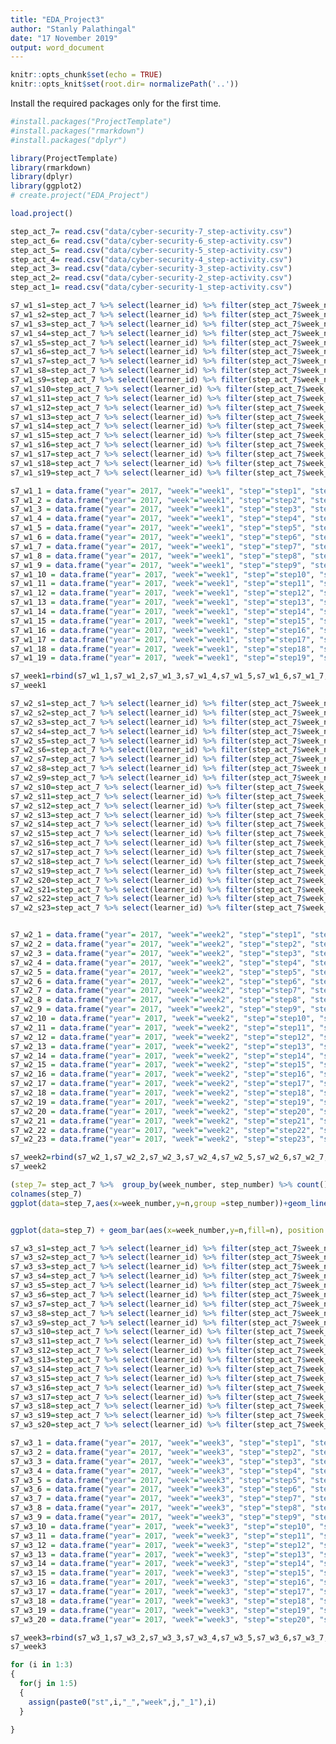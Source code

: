 ---
title: "EDA_Project3"
author: "Stanly Palathingal"
date: "17 November 2019"
output: word_document
---

```{r setup, include=FALSE}
knitr::opts_chunk$set(echo = TRUE)
knitr::opts_knit$set(root.dir= normalizePath('..'))
```

Install the required packages only for the first time.
```{r Installation of packages, message=FALSE}
#install.packages("ProjectTemplate")
#install.packages("rmarkdown")
#install.packages("dplyr")
```

```{r Load library and create the project, message=FALSE}
library(ProjectTemplate)
library(rmarkdown)
library(dplyr)
library(ggplot2)
# create.project("EDA_Project")
```

```{r Setting of working directory and load project}
load.project()
```


```{r loading the step activity data set}
step_act_7= read.csv("data/cyber-security-7_step-activity.csv")
step_act_6= read.csv("data/cyber-security-6_step-activity.csv")
step_act_5= read.csv("data/cyber-security-5_step-activity.csv")
step_act_4= read.csv("data/cyber-security-4_step-activity.csv")
step_act_3= read.csv("data/cyber-security-3_step-activity.csv")
step_act_2= read.csv("data/cyber-security-2_step-activity.csv")
step_act_1= read.csv("data/cyber-security-1_step-activity.csv")
```

```{r extracting the data year 7 week 1}
s7_w1_s1=step_act_7 %>% select(learner_id) %>% filter(step_act_7$week_number==1 & step_act_7$step_number==1)
s7_w1_s2=step_act_7 %>% select(learner_id) %>% filter(step_act_7$week_number==1 & step_act_7$step_number==2)
s7_w1_s3=step_act_7 %>% select(learner_id) %>% filter(step_act_7$week_number==1 & step_act_7$step_number==3)
s7_w1_s4=step_act_7 %>% select(learner_id) %>% filter(step_act_7$week_number==1 & step_act_7$step_number==4)
s7_w1_s5=step_act_7 %>% select(learner_id) %>% filter(step_act_7$week_number==1 & step_act_7$step_number==5)
s7_w1_s6=step_act_7 %>% select(learner_id) %>% filter(step_act_7$week_number==1 & step_act_7$step_number==6)
s7_w1_s7=step_act_7 %>% select(learner_id) %>% filter(step_act_7$week_number==1 & step_act_7$step_number==7)
s7_w1_s8=step_act_7 %>% select(learner_id) %>% filter(step_act_7$week_number==1 & step_act_7$step_number==8)
s7_w1_s9=step_act_7 %>% select(learner_id) %>% filter(step_act_7$week_number==1 & step_act_7$step_number==9)
s7_w1_s10=step_act_7 %>% select(learner_id) %>% filter(step_act_7$week_number==1 & step_act_7$step_number==10)
s7_w1_s11=step_act_7 %>% select(learner_id) %>% filter(step_act_7$week_number==1 & step_act_7$step_number==11)
s7_w1_s12=step_act_7 %>% select(learner_id) %>% filter(step_act_7$week_number==1 & step_act_7$step_number==12)
s7_w1_s13=step_act_7 %>% select(learner_id) %>% filter(step_act_7$week_number==1 & step_act_7$step_number==13)
s7_w1_s14=step_act_7 %>% select(learner_id) %>% filter(step_act_7$week_number==1 & step_act_7$step_number==14)
s7_w1_s15=step_act_7 %>% select(learner_id) %>% filter(step_act_7$week_number==1 & step_act_7$step_number==15)
s7_w1_s16=step_act_7 %>% select(learner_id) %>% filter(step_act_7$week_number==1 & step_act_7$step_number==16)
s7_w1_s17=step_act_7 %>% select(learner_id) %>% filter(step_act_7$week_number==1 & step_act_7$step_number==17)
s7_w1_s18=step_act_7 %>% select(learner_id) %>% filter(step_act_7$week_number==1 & step_act_7$step_number==18)
s7_w1_s19=step_act_7 %>% select(learner_id) %>% filter(step_act_7$week_number==1 & step_act_7$step_number==19)

s7_w1_1 = data.frame("year"= 2017, "week"="week1", "step"="step1", "step_n"= length(unique(s7_w1_s1$learner_id)))
s7_w1_2 = data.frame("year"= 2017, "week"="week1", "step"="step2", "step_n"= length(unique(s7_w1_s2$learner_id)))
s7_w1_3 = data.frame("year"= 2017, "week"="week1", "step"="step3", "step_n"= length(unique(s7_w1_s3$learner_id)))
s7_w1_4 = data.frame("year"= 2017, "week"="week1", "step"="step4", "step_n"= length(unique(s7_w1_s4$learner_id)))
s7_w1_5 = data.frame("year"= 2017, "week"="week1", "step"="step5", "step_n"= length(unique(s7_w1_s5$learner_id)))
s7_w1_6 = data.frame("year"= 2017, "week"="week1", "step"="step6", "step_n"= length(unique(s7_w1_s6$learner_id)))
s7_w1_7 = data.frame("year"= 2017, "week"="week1", "step"="step7", "step_n"= length(unique(s7_w1_s7$learner_id)))
s7_w1_8 = data.frame("year"= 2017, "week"="week1", "step"="step8", "step_n"= length(unique(s7_w1_s8$learner_id)))
s7_w1_9 = data.frame("year"= 2017, "week"="week1", "step"="step9", "step_n"= length(unique(s7_w1_s9$learner_id)))
s7_w1_10 = data.frame("year"= 2017, "week"="week1", "step"="step10", "step_n"= length(unique(s7_w1_s10$learner_id)))
s7_w1_11 = data.frame("year"= 2017, "week"="week1", "step"="step11", "step_n"= length(unique(s7_w1_s11$learner_id)))
s7_w1_12 = data.frame("year"= 2017, "week"="week1", "step"="step12", "step_n"= length(unique(s7_w1_s12$learner_id)))
s7_w1_13 = data.frame("year"= 2017, "week"="week1", "step"="step13", "step_n"= length(unique(s7_w1_s13$learner_id)))
s7_w1_14 = data.frame("year"= 2017, "week"="week1", "step"="step14", "step_n"= length(unique(s7_w1_s14$learner_id)))
s7_w1_15 = data.frame("year"= 2017, "week"="week1", "step"="step15", "step_n"= length(unique(s7_w1_s15$learner_id)))
s7_w1_16 = data.frame("year"= 2017, "week"="week1", "step"="step16", "step_n"= length(unique(s7_w1_s16$learner_id)))
s7_w1_17 = data.frame("year"= 2017, "week"="week1", "step"="step17", "step_n"= length(unique(s7_w1_s17$learner_id)))
s7_w1_18 = data.frame("year"= 2017, "week"="week1", "step"="step18", "step_n"= length(unique(s7_w1_s18$learner_id)))
s7_w1_19 = data.frame("year"= 2017, "week"="week1", "step"="step19", "step_n"= length(unique(s7_w1_s19$learner_id)))

s7_week1=rbind(s7_w1_1,s7_w1_2,s7_w1_3,s7_w1_4,s7_w1_5,s7_w1_6,s7_w1_7,s7_w1_8,s7_w1_9,s7_w1_10,s7_w1_11,s7_w1_12,s7_w1_13,s7_w1_14,s7_w1_15,s7_w1_16,s7_w1_17,s7_w1_18,s7_w1_19)
s7_week1


```
```{r}
s7_w2_s1=step_act_7 %>% select(learner_id) %>% filter(step_act_7$week_number==2 & step_act_7$step_number==1)
s7_w2_s2=step_act_7 %>% select(learner_id) %>% filter(step_act_7$week_number==2 & step_act_7$step_number==2)
s7_w2_s3=step_act_7 %>% select(learner_id) %>% filter(step_act_7$week_number==2 & step_act_7$step_number==3)
s7_w2_s4=step_act_7 %>% select(learner_id) %>% filter(step_act_7$week_number==2 & step_act_7$step_number==4)
s7_w2_s5=step_act_7 %>% select(learner_id) %>% filter(step_act_7$week_number==2 & step_act_7$step_number==5)
s7_w2_s6=step_act_7 %>% select(learner_id) %>% filter(step_act_7$week_number==2 & step_act_7$step_number==6)
s7_w2_s7=step_act_7 %>% select(learner_id) %>% filter(step_act_7$week_number==2 & step_act_7$step_number==7)
s7_w2_s8=step_act_7 %>% select(learner_id) %>% filter(step_act_7$week_number==2 & step_act_7$step_number==8)
s7_w2_s9=step_act_7 %>% select(learner_id) %>% filter(step_act_7$week_number==2 & step_act_7$step_number==9)
s7_w2_s10=step_act_7 %>% select(learner_id) %>% filter(step_act_7$week_number==2 & step_act_7$step_number==10)
s7_w2_s11=step_act_7 %>% select(learner_id) %>% filter(step_act_7$week_number==2 & step_act_7$step_number==11)
s7_w2_s12=step_act_7 %>% select(learner_id) %>% filter(step_act_7$week_number==2 & step_act_7$step_number==12)
s7_w2_s13=step_act_7 %>% select(learner_id) %>% filter(step_act_7$week_number==2 & step_act_7$step_number==13)
s7_w2_s14=step_act_7 %>% select(learner_id) %>% filter(step_act_7$week_number==2 & step_act_7$step_number==14)
s7_w2_s15=step_act_7 %>% select(learner_id) %>% filter(step_act_7$week_number==2 & step_act_7$step_number==15)
s7_w2_s16=step_act_7 %>% select(learner_id) %>% filter(step_act_7$week_number==2 & step_act_7$step_number==16)
s7_w2_s17=step_act_7 %>% select(learner_id) %>% filter(step_act_7$week_number==2 & step_act_7$step_number==17)
s7_w2_s18=step_act_7 %>% select(learner_id) %>% filter(step_act_7$week_number==2 & step_act_7$step_number==18)
s7_w2_s19=step_act_7 %>% select(learner_id) %>% filter(step_act_7$week_number==2 & step_act_7$step_number==19)
s7_w2_s20=step_act_7 %>% select(learner_id) %>% filter(step_act_7$week_number==2 & step_act_7$step_number==20)
s7_w2_s21=step_act_7 %>% select(learner_id) %>% filter(step_act_7$week_number==2 & step_act_7$step_number==21)
s7_w2_s22=step_act_7 %>% select(learner_id) %>% filter(step_act_7$week_number==2 & step_act_7$step_number==22)
s7_w2_s23=step_act_7 %>% select(learner_id) %>% filter(step_act_7$week_number==2 & step_act_7$step_number==23)


s7_w2_1 = data.frame("year"= 2017, "week"="week2", "step"="step1", "step_n"= length(unique(s7_w2_s1$learner_id)))
s7_w2_2 = data.frame("year"= 2017, "week"="week2", "step"="step2", "step_n"= length(unique(s7_w2_s2$learner_id)))
s7_w2_3 = data.frame("year"= 2017, "week"="week2", "step"="step3", "step_n"= length(unique(s7_w2_s3$learner_id)))
s7_w2_4 = data.frame("year"= 2017, "week"="week2", "step"="step4", "step_n"= length(unique(s7_w2_s4$learner_id)))
s7_w2_5 = data.frame("year"= 2017, "week"="week2", "step"="step5", "step_n"= length(unique(s7_w2_s5$learner_id)))
s7_w2_6 = data.frame("year"= 2017, "week"="week2", "step"="step6", "step_n"= length(unique(s7_w2_s6$learner_id)))
s7_w2_7 = data.frame("year"= 2017, "week"="week2", "step"="step7", "step_n"= length(unique(s7_w2_s7$learner_id)))
s7_w2_8 = data.frame("year"= 2017, "week"="week2", "step"="step8", "step_n"= length(unique(s7_w2_s8$learner_id)))
s7_w2_9 = data.frame("year"= 2017, "week"="week2", "step"="step9", "step_n"= length(unique(s7_w2_s9$learner_id)))
s7_w2_10 = data.frame("year"= 2017, "week"="week2", "step"="step10", "step_n"= length(unique(s7_w2_s10$learner_id)))
s7_w2_11 = data.frame("year"= 2017, "week"="week2", "step"="step11", "step_n"= length(unique(s7_w2_s11$learner_id)))
s7_w2_12 = data.frame("year"= 2017, "week"="week2", "step"="step12", "step_n"= length(unique(s7_w2_s12$learner_id)))
s7_w2_13 = data.frame("year"= 2017, "week"="week2", "step"="step13", "step_n"= length(unique(s7_w2_s13$learner_id)))
s7_w2_14 = data.frame("year"= 2017, "week"="week2", "step"="step14", "step_n"= length(unique(s7_w2_s14$learner_id)))
s7_w2_15 = data.frame("year"= 2017, "week"="week2", "step"="step15", "step_n"= length(unique(s7_w2_s15$learner_id)))
s7_w2_16 = data.frame("year"= 2017, "week"="week2", "step"="step16", "step_n"= length(unique(s7_w2_s16$learner_id)))
s7_w2_17 = data.frame("year"= 2017, "week"="week2", "step"="step17", "step_n"= length(unique(s7_w2_s17$learner_id)))
s7_w2_18 = data.frame("year"= 2017, "week"="week2", "step"="step18", "step_n"= length(unique(s7_w2_s18$learner_id)))
s7_w2_19 = data.frame("year"= 2017, "week"="week2", "step"="step19", "step_n"= length(unique(s7_w2_s19$learner_id)))
s7_w2_20 = data.frame("year"= 2017, "week"="week2", "step"="step20", "step_n"= length(unique(s7_w2_s20$learner_id)))
s7_w2_21 = data.frame("year"= 2017, "week"="week2", "step"="step21", "step_n"= length(unique(s7_w2_s21$learner_id)))
s7_w2_22 = data.frame("year"= 2017, "week"="week2", "step"="step22", "step_n"= length(unique(s7_w2_s22$learner_id)))
s7_w2_23 = data.frame("year"= 2017, "week"="week2", "step"="step23", "step_n"= length(unique(s7_w2_s23$learner_id)))

s7_week2=rbind(s7_w2_1,s7_w2_2,s7_w2_3,s7_w2_4,s7_w2_5,s7_w2_6,s7_w2_7,s7_w2_8,s7_w2_9,s7_w2_10,s7_w2_11,s7_w2_12,s7_w2_13,s7_w2_14,s7_w2_15,s7_w2_16,s7_w2_17,s7_w2_18,s7_w2_19,s7_w2_20,s7_w2_21,s7_w2_22,s7_w2_23)
s7_week2
```

```{r}
(step_7= step_act_7 %>%  group_by(week_number, step_number) %>% count())
colnames(step_7)
ggplot(data=step_7,aes(x=week_number,y=n,group =step_number))+geom_line(fill=factor(step_7$week_number)) + geom_point() +geom_point(color="red", size=3)


ggplot(data=step_7) + geom_bar(aes(x=week_number,y=n,fill=n), position = position_dodge(preserve = 'single')) 

```

```{r}
s7_w3_s1=step_act_7 %>% select(learner_id) %>% filter(step_act_7$week_number==3 & step_act_7$step_number==1)
s7_w3_s2=step_act_7 %>% select(learner_id) %>% filter(step_act_7$week_number==3 & step_act_7$step_number==2)
s7_w3_s3=step_act_7 %>% select(learner_id) %>% filter(step_act_7$week_number==3 & step_act_7$step_number==3)
s7_w3_s4=step_act_7 %>% select(learner_id) %>% filter(step_act_7$week_number==3 & step_act_7$step_number==4)
s7_w3_s5=step_act_7 %>% select(learner_id) %>% filter(step_act_7$week_number==3 & step_act_7$step_number==5)
s7_w3_s6=step_act_7 %>% select(learner_id) %>% filter(step_act_7$week_number==3 & step_act_7$step_number==6)
s7_w3_s7=step_act_7 %>% select(learner_id) %>% filter(step_act_7$week_number==3 & step_act_7$step_number==7)
s7_w3_s8=step_act_7 %>% select(learner_id) %>% filter(step_act_7$week_number==3 & step_act_7$step_number==8)
s7_w3_s9=step_act_7 %>% select(learner_id) %>% filter(step_act_7$week_number==3 & step_act_7$step_number==9)
s7_w3_s10=step_act_7 %>% select(learner_id) %>% filter(step_act_7$week_number==3 & step_act_7$step_number==10)
s7_w3_s11=step_act_7 %>% select(learner_id) %>% filter(step_act_7$week_number==3 & step_act_7$step_number==11)
s7_w3_s12=step_act_7 %>% select(learner_id) %>% filter(step_act_7$week_number==3 & step_act_7$step_number==12)
s7_w3_s13=step_act_7 %>% select(learner_id) %>% filter(step_act_7$week_number==3 & step_act_7$step_number==13)
s7_w3_s14=step_act_7 %>% select(learner_id) %>% filter(step_act_7$week_number==3 & step_act_7$step_number==14)
s7_w3_s15=step_act_7 %>% select(learner_id) %>% filter(step_act_7$week_number==3 & step_act_7$step_number==15)
s7_w3_s16=step_act_7 %>% select(learner_id) %>% filter(step_act_7$week_number==3 & step_act_7$step_number==16)
s7_w3_s17=step_act_7 %>% select(learner_id) %>% filter(step_act_7$week_number==3 & step_act_7$step_number==17)
s7_w3_s18=step_act_7 %>% select(learner_id) %>% filter(step_act_7$week_number==3 & step_act_7$step_number==18)
s7_w3_s19=step_act_7 %>% select(learner_id) %>% filter(step_act_7$week_number==3 & step_act_7$step_number==19)
s7_w3_s20=step_act_7 %>% select(learner_id) %>% filter(step_act_7$week_number==3 & step_act_7$step_number==20)

s7_w3_1 = data.frame("year"= 2017, "week"="week3", "step"="step1", "step_n"= length(unique(s7_w3_s1$learner_id)))
s7_w3_2 = data.frame("year"= 2017, "week"="week3", "step"="step2", "step_n"= length(unique(s7_w3_s2$learner_id)))
s7_w3_3 = data.frame("year"= 2017, "week"="week3", "step"="step3", "step_n"= length(unique(s7_w3_s3$learner_id)))
s7_w3_4 = data.frame("year"= 2017, "week"="week3", "step"="step4", "step_n"= length(unique(s7_w3_s4$learner_id)))
s7_w3_5 = data.frame("year"= 2017, "week"="week3", "step"="step5", "step_n"= length(unique(s7_w3_s5$learner_id)))
s7_w3_6 = data.frame("year"= 2017, "week"="week3", "step"="step6", "step_n"= length(unique(s7_w3_s6$learner_id)))
s7_w3_7 = data.frame("year"= 2017, "week"="week3", "step"="step7", "step_n"= length(unique(s7_w3_s7$learner_id)))
s7_w3_8 = data.frame("year"= 2017, "week"="week3", "step"="step8", "step_n"= length(unique(s7_w3_s8$learner_id)))
s7_w3_9 = data.frame("year"= 2017, "week"="week3", "step"="step9", "step_n"= length(unique(s7_w3_s9$learner_id)))
s7_w3_10 = data.frame("year"= 2017, "week"="week3", "step"="step10", "step_n"= length(unique(s7_w3_s10$learner_id)))
s7_w3_11 = data.frame("year"= 2017, "week"="week3", "step"="step11", "step_n"= length(unique(s7_w3_s11$learner_id)))
s7_w3_12 = data.frame("year"= 2017, "week"="week3", "step"="step12", "step_n"= length(unique(s7_w3_s12$learner_id)))
s7_w3_13 = data.frame("year"= 2017, "week"="week3", "step"="step13", "step_n"= length(unique(s7_w3_s13$learner_id)))
s7_w3_14 = data.frame("year"= 2017, "week"="week3", "step"="step14", "step_n"= length(unique(s7_w3_s14$learner_id)))
s7_w3_15 = data.frame("year"= 2017, "week"="week3", "step"="step15", "step_n"= length(unique(s7_w3_s15$learner_id)))
s7_w3_16 = data.frame("year"= 2017, "week"="week3", "step"="step16", "step_n"= length(unique(s7_w3_s16$learner_id)))
s7_w3_17 = data.frame("year"= 2017, "week"="week3", "step"="step17", "step_n"= length(unique(s7_w3_s17$learner_id)))
s7_w3_18 = data.frame("year"= 2017, "week"="week3", "step"="step18", "step_n"= length(unique(s7_w3_s18$learner_id)))
s7_w3_19 = data.frame("year"= 2017, "week"="week3", "step"="step19", "step_n"= length(unique(s7_w3_s19$learner_id)))
s7_w3_20 = data.frame("year"= 2017, "week"="week3", "step"="step20", "step_n"= length(unique(s7_w3_s19$learner_id)))

s7_week3=rbind(s7_w3_1,s7_w3_2,s7_w3_3,s7_w3_4,s7_w3_5,s7_w3_6,s7_w3_7,s7_w3_8,s7_w3_9,s7_w3_10,s7_w3_11,s7_w3_12,s7_w3_13,s7_w3_14,s7_w3_15,s7_w3_16,s7_w3_17,s7_w3_18,s7_w3_19,s7_w3_20)
s7_week3
```



```{r}

for (i in 1:3)
{
  for(j in 1:5)
  {
    assign(paste0("st",i,"_","week",j,"_1"),i)
  }
 
}
```

